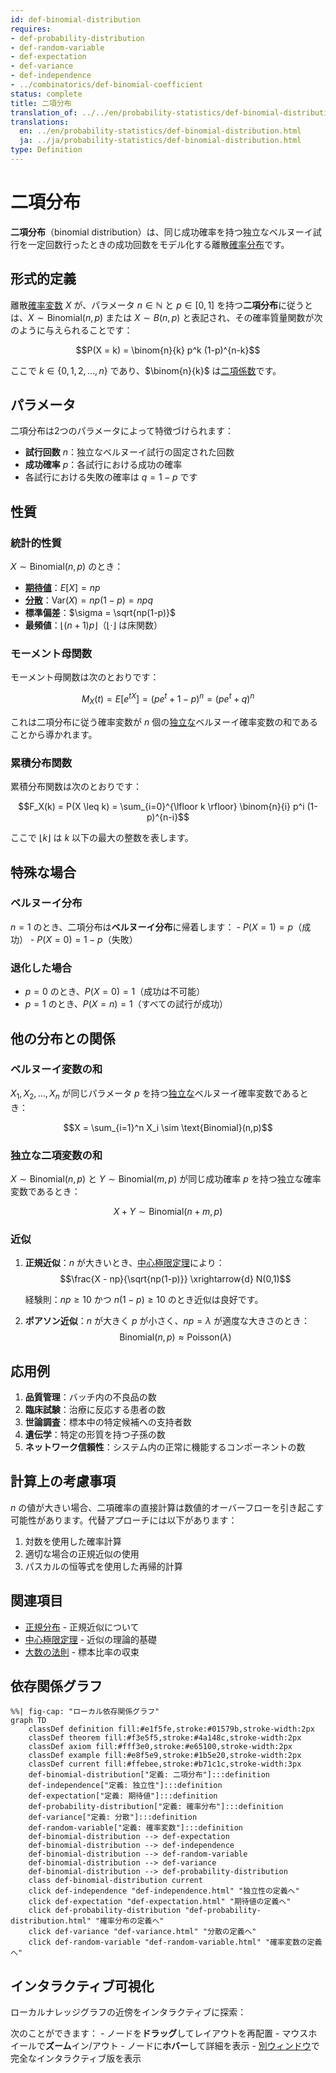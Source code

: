 ```yaml
---
id: def-binomial-distribution
requires:
- def-probability-distribution
- def-random-variable
- def-expectation
- def-variance
- def-independence
- ../combinatorics/def-binomial-coefficient
status: complete
title: 二項分布
translation_of: ../../en/probability-statistics/def-binomial-distribution.qmd
translations:
  en: ../en/probability-statistics/def-binomial-distribution.html
  ja: ../ja/probability-statistics/def-binomial-distribution.html
type: Definition
---
```


# 二項分布 {#def-binomial-distribution}

**二項分布**（binomial distribution）は、同じ成功確率を持つ独立なベルヌーイ試行を一定回数行ったときの成功回数をモデル化する離散[確率分布](def-probability-distribution.qmd)です。

## 形式的定義

離散[確率変数](def-random-variable.qmd) $X$ が、パラメータ $n \in \mathbb{N}$ と $p \in [0,1]$ を持つ**二項分布**に従うとは、$X \sim \text{Binomial}(n,p)$ または $X \sim B(n,p)$ と表記され、その確率質量関数が次のように与えられることです：

$$P(X = k) = \binom{n}{k} p^k (1-p)^{n-k}$$

ここで $k \in \{0, 1, 2, \ldots, n\}$ であり、$\binom{n}{k}$ は[二項係数](../combinatorics/def-binomial-coefficient.qmd)です。

## パラメータ

二項分布は2つのパラメータによって特徴づけられます：

- **試行回数** $n$：独立なベルヌーイ試行の固定された回数
- **成功確率** $p$：各試行における成功の確率
- 各試行における失敗の確率は $q = 1 - p$ です

## 性質

### 統計的性質

$X \sim \text{Binomial}(n,p)$ のとき：

- **[期待値](def-expectation.qmd)**：$E[X] = np$
- **[分散](def-variance.qmd)**：$\text{Var}(X) = np(1-p) = npq$
- **標準偏差**：$\sigma = \sqrt{np(1-p)}$
- **最頻値**：$\lfloor (n+1)p \rfloor$（$\lfloor \cdot \rfloor$ は床関数）

### モーメント母関数

モーメント母関数は次のとおりです：

$$M_X(t) = E[e^{tX}] = (pe^t + 1-p)^n = (pe^t + q)^n$$

これは二項分布に従う確率変数が $n$ 個の[独立な](def-independence.qmd)ベルヌーイ確率変数の和であることから導かれます。

### 累積分布関数

累積分布関数は次のとおりです：

$$F_X(k) = P(X \leq k) = \sum_{i=0}^{\lfloor k \rfloor} \binom{n}{i} p^i (1-p)^{n-i}$$

ここで $\lfloor k \rfloor$ は $k$ 以下の最大の整数を表します。

## 特殊な場合

### ベルヌーイ分布

$n = 1$ のとき、二項分布は**ベルヌーイ分布**に帰着します：
- $P(X = 1) = p$（成功）
- $P(X = 0) = 1-p$（失敗）

### 退化した場合

- $p = 0$ のとき、$P(X = 0) = 1$（成功は不可能）
- $p = 1$ のとき、$P(X = n) = 1$（すべての試行が成功）

## 他の分布との関係

### ベルヌーイ変数の和

$X_1, X_2, \ldots, X_n$ が同じパラメータ $p$ を持つ[独立な](def-independence.qmd)ベルヌーイ確率変数であるとき：

$$X = \sum_{i=1}^n X_i \sim \text{Binomial}(n,p)$$

### 独立な二項変数の和

$X \sim \text{Binomial}(n,p)$ と $Y \sim \text{Binomial}(m,p)$ が同じ成功確率 $p$ を持つ独立な確率変数であるとき：

$$X + Y \sim \text{Binomial}(n+m,p)$$

### 近似

1. **正規近似**：$n$ が大きいとき、[中心極限定理](thm-central-limit.qmd)により：
   $$\frac{X - np}{\sqrt{np(1-p)}} \xrightarrow{d} N(0,1)$$

   経験則：$np \geq 10$ かつ $n(1-p) \geq 10$ のとき近似は良好です。

2. **ポアソン近似**：$n$ が大きく $p$ が小さく、$np = \lambda$ が適度な大きさのとき：
   $$\text{Binomial}(n,p) \approx \text{Poisson}(\lambda)$$

## 応用例

1. **品質管理**：バッチ内の不良品の数
2. **臨床試験**：治療に反応する患者の数
3. **世論調査**：標本中の特定候補への支持者数
4. **遺伝学**：特定の形質を持つ子孫の数
5. **ネットワーク信頼性**：システム内の正常に機能するコンポーネントの数

## 計算上の考慮事項

$n$ の値が大きい場合、二項確率の直接計算は数値的オーバーフローを引き起こす可能性があります。代替アプローチには以下があります：

1. 対数を使用した確率計算
2. 適切な場合の正規近似の使用
3. パスカルの恒等式を使用した再帰的計算

## 関連項目

- [正規分布](def-normal-distribution.qmd) - 正規近似について
- [中心極限定理](thm-central-limit.qmd) - 近似の理論的基礎
- [大数の法則](thm-law-of-large-numbers.qmd) - 標本比率の収束

## 依存関係グラフ

```mermaid
%%| fig-cap: "ローカル依存関係グラフ"
graph TD
    classDef definition fill:#e1f5fe,stroke:#01579b,stroke-width:2px
    classDef theorem fill:#f3e5f5,stroke:#4a148c,stroke-width:2px
    classDef axiom fill:#fff3e0,stroke:#e65100,stroke-width:2px
    classDef example fill:#e8f5e9,stroke:#1b5e20,stroke-width:2px
    classDef current fill:#ffebee,stroke:#b71c1c,stroke-width:3px
    def-binomial-distribution["定義: 二項分布"]:::definition
    def-independence["定義: 独立性"]:::definition
    def-expectation["定義: 期待値"]:::definition
    def-probability-distribution["定義: 確率分布"]:::definition
    def-variance["定義: 分散"]:::definition
    def-random-variable["定義: 確率変数"]:::definition
    def-binomial-distribution --> def-expectation
    def-binomial-distribution --> def-independence
    def-binomial-distribution --> def-random-variable
    def-binomial-distribution --> def-variance
    def-binomial-distribution --> def-probability-distribution
    class def-binomial-distribution current
    click def-independence "def-independence.html" "独立性の定義へ"
    click def-expectation "def-expectation.html" "期待値の定義へ"
    click def-probability-distribution "def-probability-distribution.html" "確率分布の定義へ"
    click def-variance "def-variance.html" "分散の定義へ"
    click def-random-variable "def-random-variable.html" "確率変数の定義へ"
```

## インタラクティブ可視化

ローカルナレッジグラフの近傍をインタラクティブに探索：

::: {.graph-viz data-id="def-binomial-distribution" data-width="700" data-height="500"}
:::

次のことができます：
- ノードを**ドラッグ**してレイアウトを再配置
- マウスホイールで**ズーム**イン/アウト
- ノードに**ホバー**して詳細を表示
- [別ウィンドウ](../../output/interactive/ja/def-binomial-distribution.html){target="_blank"}で完全なインタラクティブ版を表示
